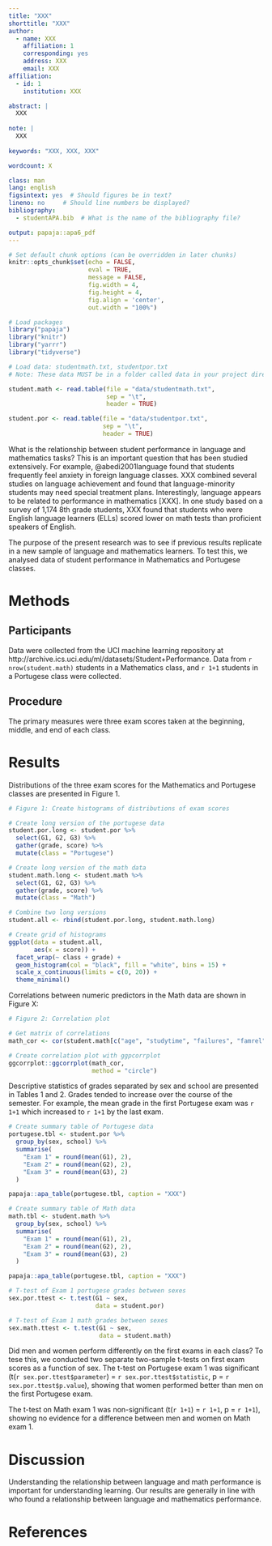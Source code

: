 ```yaml
---
title: "XXX"
shorttitle: "XXX"
author: 
  - name: XXX
    affiliation: 1
    corresponding: yes    
    address: XXX
    email: XXX
affiliation:
  - id: 1
    institution: XXX

abstract: |
  XXX
  
note: |  
  XXX
  
keywords: "XXX, XXX, XXX"

wordcount: X

class: man
lang: english
figsintext: yes  # Should figures be in text?
lineno: no     # Should line numbers be displayed?
bibliography:
  - studentAPA.bib  # What is the name of the bibliography file?

output: papaja::apa6_pdf
---
```


```r

# Set default chunk options (can be overridden in later chunks)
knitr::opts_chunk$set(echo = FALSE, 
                      eval = TRUE,
                      message = FALSE, 
                      fig.width = 4, 
                      fig.height = 4,
                      fig.align = 'center',
                      out.width = "100%")

# Load packages
library("papaja")
library("knitr")
library("yarrr")
library("tidyverse")

# Load data: studentmath.txt, studentpor.txt
# Note: These data MUST be in a folder called data in your project directory!

student.math <- read.table(file = "data/studentmath.txt", 
                           sep = "\t", 
                           header = TRUE)

student.por <- read.table(file = "data/studentpor.txt", 
                          sep = "\t", 
                          header = TRUE)
```

What is the relationship between student performance in language and mathematics tasks? This is an important question that has been studied extensively. For example, @abedi2001language found that students frequently feel anxiety in foreign language classes. XXX combined several studies on language achievement and found that language-minority students may need special treatment plans. Interestingly, language appears to be related to performance in mathematics [XXX]. In one study based on a survey of 1,174 8th grade students, XXX found that students who were English language learners (ELLs) scored lower on math tests than proficient speakers of English.

The purpose of the present research was to see if previous results replicate in a new sample of language and mathematics learners. To test this, we analysed data of student performance in Mathematics and Portugese classes.

# Methods

## Participants

Data were collected from the UCI machine learning repository at http://archive.ics.uci.edu/ml/datasets/Student+Performance. Data from `r  nrow(student.math)` students in a Mathematics class, and `r 1+1` students in a Portugese class were collected.

## Procedure

The primary measures were three exam scores taken at the beginning, middle, and end of each class. 

# Results

Distributions of the three exam scores for the Mathematics and Portugese classes are presented in Figure 1.

```r
# Figure 1: Create histograms of distributions of exam scores

# Create long version of the portugese data
student.por.long <- student.por %>% 
  select(G1, G2, G3) %>% 
  gather(grade, score) %>%
  mutate(class = "Portugese")

# Create long version of the math data
student.math.long <- student.math %>% 
  select(G1, G2, G3) %>% 
  gather(grade, score) %>%
  mutate(class = "Math")

# Combine two long versions
student.all <- rbind(student.por.long, student.math.long)

# Create grid of histograms
ggplot(data = student.all, 
       aes(x = score)) +
  facet_wrap(~ class + grade) +
  geom_histogram(col = "black", fill = "white", bins = 15) +
  scale_x_continuous(limits = c(0, 20)) +
  theme_minimal()
```


Correlations between numeric predictors in the Math data are shown in Figure X:

```r
# Figure 2: Correlation plot

# Get matrix of correlations
math_cor <- cor(student.math[c("age", "studytime", "failures", "famrel", "freetime", "goout", "absences", "G1", "G2", "G3")])

# Create correlation plot with ggpcorrplot
ggcorrplot::ggcorrplot(math_cor, 
                       method = "circle")

```


Descriptive statistics of grades separated by sex and school are presented in Tables 1 and 2. Grades tended to increase over the course of the semester. For example, the mean grade in the first Portugese exam was `r 1+1` which increased to `r 1+1` by the last exam.

```r
# Create summary table of Portugese data
portugese.tbl <- student.por %>% 
  group_by(sex, school) %>%
  summarise(
    "Exam 1" = round(mean(G1), 2),
    "Exam 2" = round(mean(G2), 2),
    "Exam 3" = round(mean(G3), 2)
  )

papaja::apa_table(portugese.tbl, caption = "XXX")
```

```r
# Create summary table of Math data
math.tbl <- student.math %>% 
  group_by(sex, school) %>%
  summarise(
    "Exam 1" = round(mean(G1), 2),
    "Exam 2" = round(mean(G2), 2),
    "Exam 3" = round(mean(G3), 2)
  )

papaja::apa_table(portugese.tbl, caption = "XXX")
```


```r
# T-test of Exam 1 portugese grades between sexes
sex.por.ttest <- t.test(G1 ~ sex, 
                        data = student.por)

# T-test of Exam 1 math grades between sexes
sex.math.ttest <- t.test(G1 ~ sex, 
                         data = student.math)
```


Did men and women perform differently on the first exams in each class? To tese this, we conducted two separate two-sample t-tests on first exam scores as a function of sex. The t-test on Portugese exam 1 was significant (t(`r sex.por.ttest$parameter`) = `r sex.por.ttest$statistic`, p = `r sex.por.ttest$p.value`), showing that women performed better than men on the first Portugese exam.

The t-test on Math exam 1 was non-significant (t(`r 1+1`) = `r 1+1`, p = `r 1+1`), showing no evidence for a difference between men and women on Math exam 1.


# Discussion

Understanding the relationship between language and math performance is important for understanding learning. Our results are generally in line with  who found a relationship between language and mathematics performance.


# References


\setlength{\parindent}{-0.5in}
\setlength{\leftskip}{0.5in}
\setlength{\parskip}{8pt}
